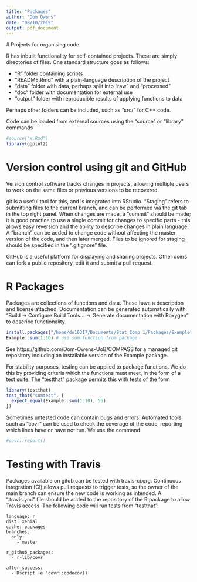 ```yaml
---
title: "Packages"
author: "Dom Owens"
date: "08/10/2019"
output: pdf_document
---
```


 # Projects for organising code
 
 R has inbuilt functionality for self-contained projects. These are simply directories of files. One standard structure goes as follows:
 
 - "R" folder containing scripts
 - "README.Rmd" with a plain-language description of the project
 - "data" folder with data, perhaps split into "raw" and "processed" 
 - "doc" folder with documentation for external use
 - "output" folder with reproducible results of applying functions to data
 
 Perhaps other folders can be included, such as "src/" for C++ code.

Code can be loaded from external sources using the "source" or "library" commands  
```r
#source("x.Rmd")
library(ggplot2)
```
 
# Version control using git and GitHub

Version control software tracks changes in projects, allowing multiple users to work on the same files or previous versions to be recovered.


git is a useful tool for this, and is integrated into RStudio. "Staging" refers to submitting files to the current branch, and can be performed via the git tab in the top right panel. When changes are made, a "commit" should be made; it is good practice to use a single commit for changes to specific parts - this allows easy reversion and the ability to describe changes in plain language. A "branch" can be added to change code without affecting the master version of the code, and then later merged. Files to be ignored for staging should be specified in the ".gitignore" file.

GitHub is a useful platform for displaying and sharing projects. Other users can fork a public repository, edit it and submit a pull request.

# R Packages

Packages are collections of functions and data. These have a description and license attached. Documentation can be generated automatically with "Build -> Configure Build Tools... -> Generate documentation with Roxygen" to describe functionality.

```r
install.packages("/home/do16317/Documents/Stat Comp 1/Packages/Example", repos = NULL, type = "source") #install Example package from local source
Example::sum(1:10) # use sum function from package
```

See https://github.com/Dom-Owens-UoB/COMPASS for a managed git repository including an installable version of the Example package.

For stability purposes, testing can be applied to package functions. We do this by providing criteria which the functions must meet, in the form of a test suite. The "testthat" package permits this with tests of the form
```r
library(testthat)
test_that("sumtest", {
  expect_equal(Example::sum(1:10), 55)
})

```

Sometimes untested code can contain bugs and errors. Automated tools such as "covr" can be used to check the coverage of the code, reporting which lines have or have not run. We use the command
```r
#covr::report()
```

# Testing with Travis

Packages available on gitub can be tested with travis-ci.org. Continuous integration (CI) allows pull requests to trigger tests, so the owner of the main branch can ensure the new code is working as intended.
A ".travis.yml" file should be added to the repository of the R package to allow Travis access.
The following code will run tests from "testthat":
```{}
language: r
dist: xenial
cache: packages
branches:
  only:
    - master

r_github_packages:
  - r-lib/covr

after_success:
  - Rscript -e 'covr::codecov()'
```

